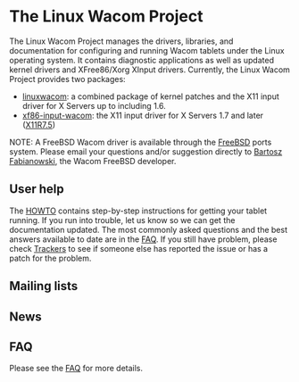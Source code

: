 = The Linux Wacom Project =

The Linux Wacom Project manages the drivers, libraries, and documentation for configuring and running Wacom tablets under the Linux operating system. It contains diagnostic applications as well as updated kernel drivers and XFree86/Xorg XInput drivers. Currently, the Linux Wacom Project provides two packages:

* [[linuxwacom]]: a combined package of kernel patches and the X11 input driver for X Servers up to including 1.6.
* [[xf86-input-wacom]]: the X11 input driver for X Servers 1.7 and later ([http://who-t.blogspot.com/2009/10/x11r75-released-but-what-is-it.html X11R7.5])

{{:Supported Devices}}

NOTE: A FreeBSD Wacom driver is available through the [http://www.freshports.org/x11-drivers/input-wacom FreeBSD] ports system. Please email your questions and/or suggestion directly to [mailto:freebsd@chillt.de?subject=WACOM Bartosz Fabianowski], the Wacom FreeBSD developer.

== User help ==
The [[HOWTO]] contains step-by-step instructions for getting your tablet running. If you run into trouble, let us know so we can get the documentation updated.
The most commonly asked questions and the best answers available to date are in the [[FAQ]]. If you still have problem, please check [http://sourceforge.net/tracker/?group_id=69596 Trackers] to see if someone else has reported the issue or has a patch for the problem.

== Mailing lists ==
{{:Mailing lists}}

== News ==
{{:News}}

== FAQ ==
Please see the [[FAQ]] for more details.